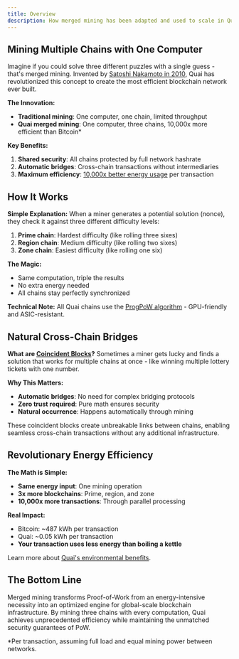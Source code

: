 ```yaml
---
title: Overview
description: How merged mining has been adapted and used to scale in Quai Network.
---
```


## Mining Multiple Chains with One Computer

Imagine if you could solve three different puzzles with a single guess - that's merged mining. Invented by [Satoshi Nakamoto in 2010](https://bitcointalk.org/index.php?topic=1790.msg28696#msg28696), Quai has revolutionized this concept to create the most efficient blockchain network ever built.

**The Innovation:**
- **Traditional mining**: One computer, one chain, limited throughput
- **Quai merged mining**: One computer, three chains, 10,000x more efficient than Bitcoin*

**Key Benefits:**
1. **Shared security**: All chains protected by full network hashrate
2. **Automatic bridges**: Cross-chain transactions without intermediaries
3. **Maximum efficiency**: [10,000x better energy usage](/learn/advanced-introduction/merged-mining/energy-efficiency) per transaction

## How It Works

**Simple Explanation:**
When a miner generates a potential solution (nonce), they check it against three different difficulty levels:
1. **Prime chain**: Hardest difficulty (like rolling three sixes)
2. **Region chain**: Medium difficulty (like rolling two sixes)
3. **Zone chain**: Easiest difficulty (like rolling one six)

**The Magic:**
- Same computation, triple the results
- No extra energy needed
- All chains stay perfectly synchronized

**Technical Note:**
All Quai chains use the [ProgPoW algorithm](/client/miner#progpow-hashing-algorithm) - GPU-friendly and ASIC-resistant.

## Natural Cross-Chain Bridges

**What are [Coincident Blocks](/learn/advanced-introduction/merged-mining/coincident-blocks)?**
Sometimes a miner gets lucky and finds a solution that works for multiple chains at once - like winning multiple lottery tickets with one number.

**Why This Matters:**
- **Automatic bridges**: No need for complex bridging protocols
- **Zero trust required**: Pure math ensures security
- **Natural occurrence**: Happens automatically through mining

These coincident blocks create unbreakable links between chains, enabling seamless cross-chain transactions without any additional infrastructure.

## Revolutionary Energy Efficiency

**The Math is Simple:**
- **Same energy input**: One mining operation
- **3x more blockchains**: Prime, region, and zone
- **10,000x more transactions**: Through parallel processing

**Real Impact:**
- Bitcoin: ~487 kWh per transaction
- Quai: ~0.05 kWh per transaction
- **Your transaction uses less energy than boiling a kettle**

Learn more about [Quai's environmental benefits](/learn/advanced-introduction/merged-mining/energy-efficiency).

## The Bottom Line

Merged mining transforms Proof-of-Work from an energy-intensive necessity into an optimized engine for global-scale blockchain infrastructure. By mining three chains with every computation, Quai achieves unprecedented efficiency while maintaining the unmatched security guarantees of PoW.

*Per transaction, assuming full load and equal mining power between networks.
